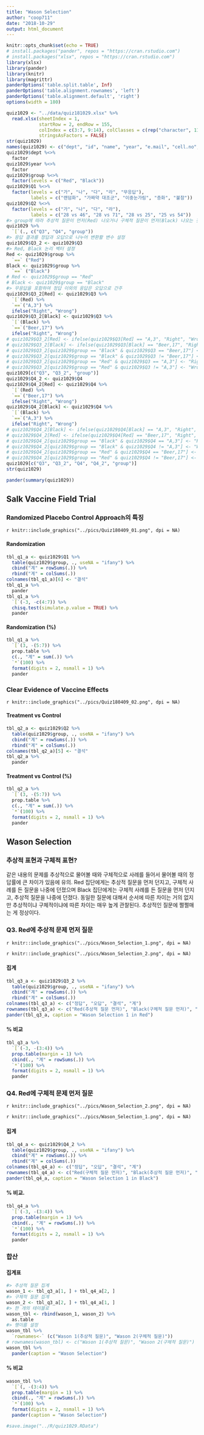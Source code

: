 ```yaml
---
title: "Wason Selection"
author: "coop711"
date: "2018-10-29"
output: html_document
---
```


```r
knitr::opts_chunk$set(echo = TRUE)
# install.packages("pander", repos = "https://cran.rstudio.com")
# install.packages("xlsx", repos = "https://cran.rstudio.com")
library(xlsx)
library(pander)
library(knitr)
library(magrittr)
panderOptions('table.split.table', Inf)
panderOptions('table.alignment.rownames', 'left')
panderOptions('table.alignment.default', 'right')
options(width = 180)
```

```r
quiz1029 <- "../data/quiz181029.xlsx" %>%
  read.xlsx(sheetIndex = 1, 
            startRow = 2, endRow = 155, 
            colIndex = c(3:7, 9:14), colClasses = c(rep("character", 11)), 
            stringsAsFactors = FALSE)
str(quiz1029)
names(quiz1029) <- c("dept", "id", "name", "year", "e.mail", "cell.no", "Q1", "Q2", "Q3", "Q4", "group")
quiz1029$dept %<>% 
  factor
quiz1029$year %<>% 
  factor
quiz1029$group %<>% 
  factor(levels = c("Red", "Black"))
quiz1029$Q1 %<>% 
  factor(levels = c("가", "나", "다", "라", "무응답"), 
         labels = c("랜덤화", "가짜약 대조군", "이중눈가림", "층화", "불참"))
quiz1029$Q2 %<>% 
  factor(levels = c("가", "나", "다", "라"), 
         labels = c("28 vs 46", "28 vs 71", "28 vs 25", "25 vs 54"))
#> group에 따라 추상적 질문이 먼저(Red) 나오거나 구체적 질문이 먼저(Black) 나오는 것 확인.
quiz1029 %>%
  `[`(., c("Q3", "Q4", "group"))
#> 응답 결과를 정답과 오답으로 나누어 변환활 변수 설정
quiz1029$Q3_2 <- quiz1029$Q3
#> Red, Black 논리 벡터 설정
Red <- quiz1029$group %>%
  `==` ("Red")
Black <- quiz1029$group %>%
  `==` ("Black")
# Red <- quiz1029$group == "Red"
# Black <- quiz1029$group == "Black"
#> 무응답을 포함하여 정답 이외의 응답은 오답으로 간주
quiz1029$Q3_2[Red] <- quiz1029$Q3 %>%
  `[`(Red) %>%
  `==`("A,3") %>%
  ifelse("Right", "Wrong")
quiz1029$Q3_2[Black] <- quiz1029$Q3 %>%
  `[`(Black) %>%
  `==`("Beer,17") %>%
  ifelse("Right", "Wrong")
# quiz1029$Q3_2[Red] <- ifelse(quiz1029$Q3[Red] == "A,3", "Right", "Wrong")
# quiz1029$Q3_2[Black] <- ifelse(quiz1029$Q3[Black] == "Beer,17", "Right", "Wrong")
# quiz1029$Q3_2[quiz1029$group == "Black" & quiz1029$Q3 == "Beer,17"] <- "Right"
# quiz1029$Q3_2[quiz1029$group == "Black" & quiz1029$Q3 != "Beer,17"] <- "Wrong"
# quiz1029$Q3_2[quiz1029$group == "Red" & quiz1029$Q3 == "A,3"] <- "Right"
# quiz1029$Q3_2[quiz1029$group == "Red" & quiz1029$Q3 != "A,3"] <- "Wrong"
quiz1029[c("Q3", "Q3_2", "group")]
quiz1029$Q4_2 <- quiz1029$Q4
quiz1029$Q4_2[Red] <- quiz1029$Q4 %>%
  `[`(Red) %>%
  `==`("Beer,17") %>%
  ifelse("Right", "Wrong")
quiz1029$Q4_2[Black] <- quiz1029$Q4 %>%
  `[`(Black) %>%
  `==`("A,3") %>%
  ifelse("Right", "Wrong")
# quiz1029$Q4_2[Black] <- ifelse(quiz1029$Q4[Black] == "A,3", "Right", "Wrong")
# quiz1029$Q4_2[Red] <- ifelse(quiz1029$Q4[Red] == "Beer,17", "Right", "Wrong")
# quiz1029$Q4_2[quiz1029$group == "Black" & quiz1029$Q4 == "A,3"] <- "Right"
# quiz1029$Q4_2[quiz1029$group == "Black" & quiz1029$Q4 != "A,3"] <- "Wrong"
# quiz1029$Q4_2[quiz1029$group == "Red" & quiz1029$Q4 == "Beer,17"] <- "Right"
# quiz1029$Q4_2[quiz1029$group == "Red" & quiz1029$Q4 != "Beer,17"] <- "Wrong"
quiz1029[c("Q3", "Q3_2", "Q4", "Q4_2", "group")]
str(quiz1029)
```

```r
pander(summary(quiz1029))
```

## Salk Vaccine Field Trial

### Randomized Placebo Control Approach의 특징 

`r knitr::include_graphics("../pics/Quiz180409_01.png", dpi = NA)`

#### Randomization

```r
tbl_q1_a <- quiz1029$Q1 %>%
  table(quiz1029$group, ., useNA = "ifany") %>%
  cbind("계" = rowSums(.)) %>%
  rbind("계" = colSums(.))
colnames(tbl_q1_a)[6] <- "결석"
tbl_q1_a %>% 
  pander
tbl_q1_a %>%
  `[`(-3, -c(4:7)) %>%
  chisq.test(simulate.p.value = TRUE) %>%
  pander
```

#### Randomization (%)

```r
tbl_q1_a %>% 
  `[`(3, -(5:7)) %>%
  prop.table %>% 
  c(., "계" = sum(.)) %>%
  `*`(100) %>%
  format(digits = 2, nsmall = 1) %>%
  pander
```

### Clear Evidence of Vaccine Effects

`r knitr::include_graphics("../pics/Quiz180409_02.png", dpi = NA)`

#### Treatment vs Control

```r
tbl_q2_a <- quiz1029$Q2 %>%
  table(quiz1029$group, ., useNA = "ifany") %>%
  cbind("계" = rowSums(.)) %>%
  rbind("계" = colSums(.))
colnames(tbl_q2_a)[5] <- "결석"
tbl_q2_a %>% 
  pander
```

#### Treatment vs Control (%)

```r
tbl_q2_a %>% 
  `[`(3, -(5:7)) %>%
  prop.table %>% 
  c(., "계" = sum(.)) %>%
  `*`(100) %>%
  format(digits = 2, nsmall = 1) %>%
  pander
```

## Wason Selection


### 추상적 표현과 구체적 표현?

같은 내용의 문제를 추상적으로 물어볼 때와 구체적으로 사례를 들어서 물어볼 때의 정답률에 큰 차이가 있음에 유의. Red 집단에게는 추상적 질문을 먼저 던지고, 구체적 사례를 든 질문을 나중에 던졌으며 Black 집단에게는 구체적 사례를 든 질문을 먼저 던지고, 추상적 질문을 나중에 던졌다. 동일한 질문에 대해서 순서에 따른 차이는 거의 없지만 추상적이냐 구체적이냐에 따른 차이는 매우 높게 관찰된다. 추상적인 질문에 쩔쩔매는 게 정상이다.

### Q3. Red에 추상적 문제 먼저 질문

`r knitr::include_graphics("../pics/Wason_Selection_1.png", dpi = NA)`

`r knitr::include_graphics("../pics/Wason_Selection_2.png", dpi = NA)`

#### 집계

```r
tbl_q3_a <- quiz1029$Q3_2 %>%
  table(quiz1029$group, ., useNA = "ifany") %>%
  cbind("계" = rowSums(.)) %>%
  rbind("계" = colSums(.))
colnames(tbl_q3_a) <- c("정답", "오답", "결석", "계")
rownames(tbl_q3_a) <- c("Red(추상적 질문 먼저)", "Black(구체적 질문 먼저)", "계") 
pander(tbl_q3_a, caption = "Wason Selection 1 in Red")
```

#### % 비교  

```r
tbl_q3_a %>% 
  `[`(-3, -(3:4)) %>%
  prop.table(margin = 1) %>% 
  cbind(., "계" = rowSums(.)) %>%
  `*`(100) %>%
  format(digits = 2, nsmall = 1) %>%
  pander
```

### Q4. Red에 구체적 문제 먼저 질문 

`r knitr::include_graphics("../pics/Wason_Selection_2.png", dpi = NA)`

`r knitr::include_graphics("../pics/Wason_Selection_1.png", dpi = NA)`

#### 집계

```r
tbl_q4_a <- quiz1029$Q4_2 %>%
  table(quiz1029$group, ., useNA = "ifany") %>%
  cbind("계" = rowSums(.)) %>%
  rbind("계" = colSums(.))
colnames(tbl_q4_a) <- c("정답", "오답", "결석", "계")
rownames(tbl_q4_a) <- c("Red(구체적 질문 먼저)", "Black(추상적 질문 먼저)", "계") 
pander(tbl_q4_a, caption = "Wason Selection 1 in Black")
```

#### % 비교.  

```r
tbl_q4_a %>% 
  `[`(-3, -(3:4)) %>%
  prop.table(margin = 1) %>% 
  cbind(., "계" = rowSums(.)) %>%
  `*`(100) %>%
  format(digits = 2, nsmall = 1) %>%
  pander
```

### 합산

#### 집계표

```r
#> 추상적 질문 집계
wason_1 <- tbl_q3_a[1, ] + tbl_q4_a[2, ]
#> 구체적 질문 집계
wason_2 <- tbl_q3_a[2, ] + tbl_q4_a[1, ]
#> 한 개의 테이블로
wason_tbl <- rbind(wason_1, wason_2) %>%
  as.table
#> 행이름 설정
wason_tbl %>%
  `rownames<-` (c("Wason 1(추상적 질문)", "Wason 2(구체적 질문)"))
# rownames(wason_tbl) <- c("Wason 1(추상적 질문)", "Wason 2(구체적 질문)")
wason_tbl %>%
  pander(caption = "Wason Selection")
```

#### % 비교

```r
wason_tbl %>% 
  `[`(, -(3:4)) %>%
  prop.table(margin = 1) %>% 
  cbind(., "계" = rowSums(.)) %>%
  `*`(100) %>%
  format(digits = 2, nsmall = 1) %>%
  pander(caption = "Wason Selection")
```



```r
#save.image("../R/quiz1029.RData")
```